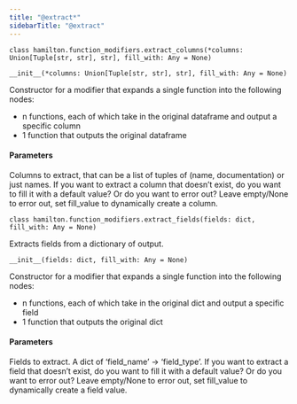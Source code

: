 ```yaml
---
title: "@extract*"
sidebarTitle: "@extract"
---
```


```
class hamilton.function_modifiers.extract_columns(*columns: Union[Tuple[str, str], str], fill_with: Any = None)
```

```
__init__(*columns: Union[Tuple[str, str], str], fill_with: Any = None)
```

Constructor for a modifier that expands a single function into the following
nodes:

- n functions, each of which take in the original dataframe and output a
  specific column
- 1 function that outputs the original dataframe

#### Parameters

<ParamField body="columns">
  Columns to extract, that can be a list of tuples of (name, documentation) or
  just names.
</ParamField>

<ParamField body="fill_with">
  If you want to extract a column that doesn’t exist, do you want to fill it
  with a default value? Or do you want to error out? Leave empty/None to error
  out, set fill_value to dynamically create a column.
</ParamField>

```
class hamilton.function_modifiers.extract_fields(fields: dict, fill_with: Any = None)
```

Extracts fields from a dictionary of output.

```
__init__(fields: dict, fill_with: Any = None)
```

Constructor for a modifier that expands a single function into the following
nodes:

- n functions, each of which take in the original dict and output a specific
  field
- 1 function that outputs the original dict

#### Parameters

<ParamField body="fields">
  Fields to extract. A dict of ‘field_name’ -> ‘field_type’.
</ParamField>

<ParamField body="fill_with">
  If you want to extract a field that doesn’t exist, do you want to fill it with
  a default value? Or do you want to error out? Leave empty/None to error out,
  set fill_value to dynamically create a field value.
</ParamField>
